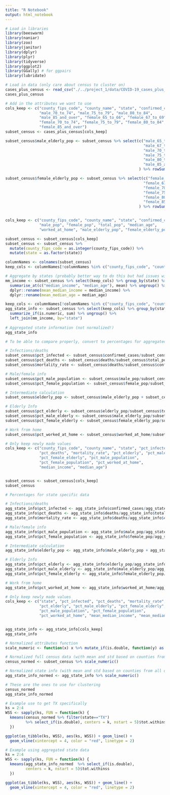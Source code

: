 ```yaml
---
title: "R Notebook"
output: html_notebook
---
```



```r
# Load in libraries 
library(beeswarm)
library(naniar)
library(zoo)
library(janitor)
library(dplyr)
library(plyr)
library(tidyverse)
library(ggplot2)
library(GGally) # for ggpairs
library(lubridate)
```

```r
# Load in data (only care about census to cluster on)
cases_plus_census <- read_csv("./../project_1/data/COVID-19_cases_plus_census.csv")
cases_plus_census
```

```r
# Add in the attributes we want to use
cols_keep <- c("county_fips_code", "county_name", "state", "confirmed_cases", "deaths", "median_income", "male_pop", "female_pop", "total_pop", "median_age", "worked_at_home", "male_65_to_66", "male_67_to_69", 
               "male_70_to_74", "male_75_to_79", "male_80_to_84",
               "male_85_and_over", "female_65_to_66", "female_67_to_69", 
               "female_70_to_74", "female_75_to_79", "female_80_to_84",
               "female_85_and_over")
subset_census <- cases_plus_census[cols_keep]

subset_census$male_elderly_pop <- subset_census %>% select(c("male_65_to_66",
                                                             "male_67_to_69", 
                                                             "male_70_to_74",
                                                             "male_75_to_79",
                                                             "male_80_to_84",
                                                             "male_85_and_over")
                                                           ) %>% rowSums()

subset_census$female_elderly_pop <- subset_census %>% select(c("female_65_to_66",
                                                             "female_67_to_69", 
                                                             "female_70_to_74",
                                                             "female_75_to_79",
                                                             "female_80_to_84",
                                                             "female_85_and_over")
                                                           ) %>% rowSums()


cols_keep <- c("county_fips_code", "county_name", "state", "confirmed_cases", "deaths", "median_income",
               "male_pop", "female_pop", "total_pop", "median_age",
               "worked_at_home", "male_elderly_pop", "female_elderly_pop")

subset_census <- subset_census[cols_keep]
subset_census <- subset_census %>% 
  mutate(county_fips_code = as.integer(county_fips_code)) %>%
  mutate(state = as.factor(state))
```
```r

columnNames <- colnames(subset_census)
keep_cols <- columnNames[!columnNames %in% c("county_fips_code", "county_name")]

# Aggregate by states (probably better way to do this but had issues with mean median income)
mm_income <- subset_census %>% select(keep_cols) %>% group_by(state) %>%
  summarise_at(c("median_income", "median_age"), mean) %>% ungroup() %>% 
  dplyr::rename(mean_median_income = median_income) %>% 
  dplyr::rename(mean_median_age = median_age)

keep_cols <- columnNames[!columnNames %in% c("county_fips_code", "county_name", "median_income", "median_age")]
agg_state_info <- subset_census %>% select(keep_cols) %>% group_by(state) %>%
  summarize_if(is.numeric, sum) %>% ungroup() %>% 
  left_join(mm_income, by="state")
 
# Aggregated state information (not normalized!)
agg_state_info
```
```r
# To be able to compare properly, convert to percentages for aggregated population stats

# Infections/deaths
subset_census$pct_infected <- subset_census$confirmed_cases/subset_census$total_pop
subset_census$pct_deaths <- subset_census$deaths/subset_census$total_pop
subset_census$mortality_rate <- subset_census$deaths/subset_census$confirmed_cases

# Male/female info
subset_census$pct_male_population <- subset_census$male_pop/subset_census$total_pop
subset_census$pct_female_population <- subset_census$female_pop/subset_census$total_pop

# Intermediate calculation
subset_census$elderly_pop <- subset_census$male_elderly_pop + subset_census$female_elderly_pop

# Elderly Info
subset_census$pct_elderly <- subset_census$elderly_pop/subset_census$total_pop
subset_census$pct_male_elderly <- subset_census$male_elderly_pop/subset_census$total_pop
subset_census$pct_female_elderly <- subset_census$female_elderly_pop/subset_census$total_pop

# Work from home
subset_census$pct_worked_at_home <- subset_census$worked_at_home/subset_census$total_pop

# Only keep newly made values
cols_keep <- c("county_fips_code", "county_name", "state", "pct_infected",
               "pct_deaths", "mortality_rate", "pct_elderly", "pct_male_elderly",
               "pct_female_elderly", "pct_male_population", 
               "pct_female_population", "pct_worked_at_home",
               "median_income", "median_age")


subset_census <- subset_census[cols_keep]
subset_census
```
```r
# Percentages for state specific data

# Infections/deaths
agg_state_info$pct_infected <- agg_state_info$confirmed_cases/agg_state_info$total_pop
agg_state_info$pct_deaths <- agg_state_info$deaths/agg_state_info$total_pop
agg_state_info$mortality_rate <- agg_state_info$deaths/agg_state_info$confirmed_cases

# Male/female info
agg_state_info$pct_male_population <- agg_state_info$male_pop/agg_state_info$total_pop
agg_state_info$pct_female_population <- agg_state_info$female_pop/agg_state_info$total_pop

# Intermediate calculation
agg_state_info$elderly_pop <- agg_state_info$male_elderly_pop + agg_state_info$female_elderly_pop

# Elderly Info
agg_state_info$pct_elderly <- agg_state_info$elderly_pop/agg_state_info$total_pop
agg_state_info$pct_male_elderly <- agg_state_info$male_elderly_pop/agg_state_info$total_pop
agg_state_info$pct_female_elderly <- agg_state_info$female_elderly_pop/agg_state_info$total_pop

# Work from home
agg_state_info$pct_worked_at_home <- agg_state_info$worked_at_home/agg_state_info$total_pop

# Only keep newly made values
cols_keep <- c("state", "pct_infected", "pct_deaths", "mortality_rate", 
               "pct_elderly", "pct_male_elderly", "pct_female_elderly", 
               "pct_male_population", "pct_female_population", 
               "pct_worked_at_home", "mean_median_income", "mean_median_age")


agg_state_info <- agg_state_info[cols_keep]
agg_state_info
```


```r
# Normalized attributes function
scale_numeric <- function(x) x %>% mutate_if(is.double, function(y) as.vector(scale(y)))

# Normalized full census data (with mean and std based on counties from all of U.S.)
census_normed <- subset_census %>% scale_numeric()

# Normalized state info (with mean and std based on counties from all of U.S.)
agg_state_info_normed <- agg_state_info %>% scale_numeric()

# These are the ones to use for clustering 
census_normed
agg_state_info_normed
```


```r
# Example use to get TX specifically
ks = 2:4
WSS <- sapply(ks, FUN = function(k) {
  kmeans(census_normed %>% filter(state=="TX") 
         %>% select_if(is.double), centers = k, nstart = 5)$tot.withinss
  })

ggplot(as_tibble(ks, WSS), aes(ks, WSS)) + geom_line() +
  geom_vline(xintercept = 4, color = "red", linetype = 2)
```
```r
# Example using aggregated state data
ks = 2:4
WSS <- sapply(ks, FUN = function(k) {
  kmeans(agg_state_info_normed  %>% select_if(is.double),
         centers = k, nstart = 5)$tot.withinss
  })

ggplot(as_tibble(ks, WSS), aes(ks, WSS)) + geom_line() +
  geom_vline(xintercept = 4, color = "red", linetype = 2)
```


